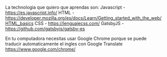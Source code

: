 La technologia que quiero que aprendas son:
Javascript - https://es.javascript.info/
HTML - https://developer.mozilla.org/es/docs/Learn/Getting_started_with_the_web/HTML_basics
CSS - https://lenguajecss.com/
GatsbyJS - https://github.com/gatsbyjs/gatsby-es

En tu computadora necesitas usar Google Chrome porque se puede traducir automaticamente el ingles con Google Translate
https://www.google.com/chrome/